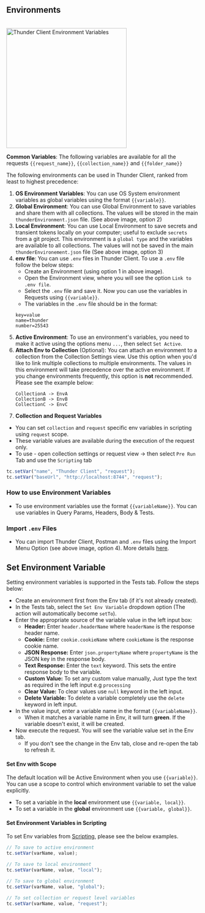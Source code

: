 ## Environments

<br/>
<img width="314" alt="Thunder Client Environment Variables" src="/images/environments.png" />

**Common Variables**: The following variables are available for all the requests `{{request_name}}`, `{{collection_name}}` and `{{folder_name}}`

The following environments can be used in Thunder Client, ranked from least to highest precedence:

1. **OS Environment Variables**: You can use OS System environment variables as global variables using the format `{{variable}}`.
2. **Global Environment**: You can use Global Environment to save variables and share them with all collections. The values will be stored in the main `thunderEnvironment.json` file. (See above image, option 2)
3. **Local Environment**: You can use Local Environment to save secrets and transient tokens locally on your computer; useful to exclude `secrets` from a git project. This environment is a `global type` and the variables are available to all collections. The values will not be saved in the main `thunderEnvironement.json` file (See above image, option 3)
4. **env file**: You can use `.env` files in Thunder Client. To use a `.env` file follow the below steps:
   - Create an Environment (using option 1 in above image).
   - Open the Environment view, where you will see the option `Link to .env file`.
   - Select the `.env` file and save it. Now you can use the variables in Requests using `{{variable}}`.
   - The variables in the `.env` file should be in the format:
   ```
   key=value
   name=thunder
   number=25543
   ```
5. **Active Environment**: To use an environment's variables, you need to make it active using the options menu `...`, then select `Set Active`.
6. **Attach Env to Collection** (Optional): You can attach an environment to a collection from the Collection Settings view. Use this option when you'd like to link multiple collections to multiple environments. The values in this environment will take precedence over the active environment. If you change environments frequently, this option is **not** recommended. Please see the example below:
   ```
   CollectionA -> EnvA
   CollectionB -> EnvB
   CollectionC -> EnvC
   ```
7. **Collection and Request Variables**
  - You can set `collection` and `request` specific env variables in scripting using `request` scope.
  - These variable values are available during the execution of the request only.
  - To use - open collection settings or request view -> then select `Pre Run` Tab and use the `Scripting` tab

```js
tc.setVar("name", "Thunder Client", "request");
tc.setVar("baseUrl", "http://localhost:8744", "request");
```
### How to use Environment Variables

- To use environment variables use the format `{{variableName}}`. You can use variables in Query Params, Headers, Body & Tests.

### Import `.env` Files

- You can import Thunder Client, Postman and `.env` files using the Import Menu Option (see above image, option 4). More details [here](/features/import).



## Set Environment Variable

Setting environment variables is supported in the Tests tab. Follow the steps below:

- Create an environment first from the Env tab (if it's not already created).
- In the Tests tab, select the `Set Env Variable` dropdown option (The action will automatically become `setTo`).
- Enter the appropriate source of the variable value in the left input box:
  - **Header:** Enter `header.headerName` where `headerName` is the response header name.
  - **Cookie:** Enter `cookie.cookieName` where `cookieName` is the response cookie name.
  - **JSON Response:** Enter `json.propertyName` where `propertyName` is the JSON key in the response body.
  - **Text Response:** Enter the `text` keyword. This sets the entire response body to the variable.
  - **Custom Value:** To set any custom value manually, Just type the text as required in the left input e.g `processing`
  - **Clear Value:** To clear values use `null` keyword in the left input.
  - **Delete Variable:** To delete a variable completely use the `delete` keyword in left input.
- In the value input, enter a variable name in the format `{{variableName}}`.
  - When it matches a variable name in Env, it will turn **green**. If the variable doesn't exist, it will be created.
- Now execute the request. You will see the variable value set in the Env tab.
  - If you don't see the change in the Env tab, close and re-open the tab to refresh it.

#### Set Env with Scope

The default location will be Active Environment when you use `{{variable}}`. You can use a scope to control which environment variable to set the value explicitly.

- To set a variable in the **local** environment use `{{variable, local}}`.
- To set a variable in the **global** environment use `{{variable, global}}`.

#### Set Environment Variables in Scripting

To set Env variables from [Scripting](/scripting), please see the below examples.

```js
// To save to active environment
tc.setVar(varName, value);

// To save to local environment
tc.setVar(varName, value, "local");

// To save to global environment
tc.setVar(varName, value, "global");

// To set collection or request level variables
tc.setVar(varName, value, "request");
```
